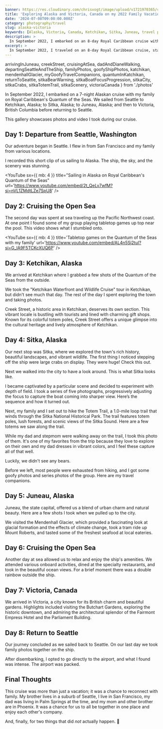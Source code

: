 ```yaml
---
banner: https://res.cloudinary.com/chrisvogt/image/upload/v1721970365/chrisvogt-me/thumbnails/alaska-banner.webp
title: 'Exploring Alaska and Victoria, Canada on my 2022 Family Vacation'
date: '2024-07-08T09:00:00.000Z'
category: photography/travel
slug: alaska-victoria
keywords: [Alaska, Victoria, Canada, Ketchikan, Sitka, Juneau, travel photography, photo gallery]
description: >
  In September 2022, I embarked on an 8-day Royal Caribbean cruise with my family, exploring the majestic landscapes of Alaska and the charming city of Victoria, Canada. This gallery contains my favorite shots from the trip, showcasing the natural beauty and unique experiences of each location.
excerpt: >
  In September 2022, I traveled on an 8-day Royal Caribbean cruise, starting from Seattle and visiting Ketchikan, Sitka, and Juneau in Alaska, and then Victoria in Canada. In this photo gallery, you'll find snapshots from each destination, highlighting the unique beauty and experiences of these amazing locations.
---
```


  arrivingInJuneau,
  creekStreet,
  cruisingAtSea,
  dadAndDianeWalking,
  departingSeattleAndTheShip,
  familyPhotos,
  goofyShipPhotos,
  katchikan,
  mendenhallGlacier,
  myGoofyTravelCompanions,
  quantumInKatchikan,
  returnToSeattle,
  sitkaBearWarning,
  sitkaBoatFocusProgression,
  sitkaCity,
  sitkaCrabs,
  sitkaTotemTrail,
  sitkaScenery,
  victoriaCanada
} from './photos'

In September 2022, I embarked on a 7-night Alaskan cruise with my family on Royal Caribbean's Quantum of the Seas. We sailed from Seattle to Ketchikan, Alaska; to Sitka, Alaska; to Juneau, Alaska; and then to Victoria, British Columbia before returning to Seattle.

This gallery showcases photos and video I took during our cruise.

## Day 1: Departure from Seattle, Washington

Our adventure began in Seattle. I flew in from San Francisco and my family from various locations.

<PhotoGallery photos={departingSeattleAndTheShip} />

I recorded this short clip of us sailing to Alaska. The ship, the sky, and the scenery was stunning.

<YouTube
  sx={{ mb: 4 }}
  title="Sailing in Alaska on Royal Caribbean's Quantum of the Seas"
  url='https://www.youtube.com/embed/2t_QeLv7wfM?si=nVL1ZMdtLZe7SpU8'
/>

## Day 2: Cruising the Open Sea

The second day was spent at sea traveling up the Pacific Northwest coast. At one point I found some of my group playing tabletop games up top near the pool. This video shows what I stumbled onto.

<YouTube
  sx={{ mb: 4 }}
  title='Tabletop games on the Quantum of the Seas with my family'
  url='https://www.youtube.com/embed/AL4n5Sj2tuI?si=G_lA9F5TCKcXUQ6P'
/>

## Day 3: Ketchikan, Alaska

We arrived at Ketchikan where I grabbed a few shots of the Quantum of the Seas from the outside.

<PhotoGallery photos={quantumInKatchikan} />

We took the "Ketchikan Waterfront and Wildlife Cruise" tour in Ketchikan, but didn't see much that day. The rest of the day I spent exploring the town and taking photos.

<PhotoGallery photos={katchikan} />

Creek Street, a historic area in Ketchikan, deserves its own section. This vibrant locale is bustling with tourists and lined with charming gift shops. Known for its colorful totem poles, Creek Street offers a unique glimpse into the cultural heritage and lively atmosphere of Ketchikan.

<PhotoGallery photos={creekStreet} />

## Day 4: Sitka, Alaska

Our next stop was Sitka, where we explored the town's rich history, beautiful landscapes, and vibrant wildlife. The first thing I noticed stepping off the ship were large crabs on display. They were huge! Check this out.

<PhotoGallery photos={sitkaCrabs} />

Next we walked into the city to have a look around. This is what Sitka looks like.

<PhotoGallery photos={sitkaCity} />

I became captivated by a particular scene and decided to experiment with depth of field. I took a series of five photographs, progressively adjusting the focus to capture the boat coming into sharper view. Here’s the sequence and how it turned out.

<PhotoGallery photos={sitkaBoatFocusProgression} />

Next, my family and I set out to hike the Totem Trail, a 1.0-mile loop trail that winds through the Sitka National Historical Park. The trail features totem poles, lush forests, and scenic views of the Sitka Sound. Here are a few totems we saw along the trail.

<PhotoGallery photos={sitkaTotemTrail} />

While my dad and stepmom were walking away on the trail, I took this photo of them. It's one of my favorites from the trip because they love to explore on their own and my dad dresses in vibrant colors, and I feel these capture all of that well.

<PhotoGallery photos={dadAndDianeWalking} />

Luckily, we didn't see any bears.

<PhotoGallery photos={sitkaBearWarning} />

Before we left, most people were exhausted from hiking, and I got some goofy photos and series photos of the group. Here are my travel companions.

<PhotoGallery photos={myGoofyTravelCompanions} />

## Day 5: Juneau, Alaska

Juneau, the state capital, offered us a blend of urban charm and natural beauty. Here are a few shots I took when we pulled up to the city.

<PhotoGallery photos={arrivingInJuneau} />

We visited the Mendenhall Glacier, which provided a fascinating look at glacial formation and the effects of climate change, took a tram ride up Mount Roberts, and tasted some of the freshest seafood at local eateries.

<PhotoGallery photos={mendenhallGlacier} />

## Day 6: Cruising the Open Sea

Another day at sea allowed us to relax and enjoy the ship's amenities. We attended various onboard activities, dined at the specialty restaurants, and took in the beautiful ocean views. For a brief moment there was a double rainbow outside the ship.

<PhotoGallery photos={cruisingAtSea} />

## Day 7: Victoria, Canada

We arrived in Victoria, a city known for its British charm and beautiful gardens. Highlights included visiting the Butchart Gardens, exploring the historic downtown, and admiring the architectural splendor of the Fairmont Empress Hotel and the Parliament Building.

<PhotoGallery photos={victoriaCanada} />

## Day 8: Return to Seattle

Our journey concluded as we sailed back to Seattle. On our last day we took family photos together on the ship.

<PhotoGallery photos={familyPhotos} />

After disembarking, I opted to go directly to the airport, and what I found was intense. The airport was packed.

<PhotoGallery photos={returnToSeattle} />

## Final Thoughts

This cruise was more than just a vacation; it was a chance to reconnect with family. My brother lives in a suburb of Seattle, I live in San Francisco, my dad was living in Palm Springs at the time, and my mom and other brother are in Phoenix. It was a chance for us to all be together in one place and enjoy each other's company.

And, finally, for two things that did _not_ actually happen. 🤣

<PhotoGallery photos={goofyShipPhotos} />
